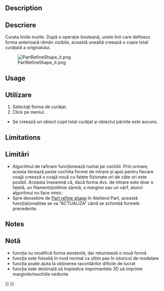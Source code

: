 <languages/>

<div lang="en" dir="ltr" class="mw-content-ltr">
{{Docnav
|[[OpenSCAD_RemoveSubtree|Remove Subtree]]
|[[OpenSCAD_MirrorMeshFeature|Mirror Mesh Feature]]
|[[OpenSCAD_Workbench|OpenSCAD]]
|IconL=OpenSCAD_RemoveSubtree.svg
|IconR=OpenSCAD_MirrorMeshFeature.svg
|IconC=Workbench_OpenSCAD.svg
}}
</div>

<div class="mw-translate-fuzzy">
{{GuiCommand|Name=OpenSCAD RefineShapeFeature|MenuLocation=OpenSCAD → Refine Shape Feature|Workbenches=[[OpenSCAD Workbench|OpenSCAD]]|SeeAlso=---}}
</div>

<div lang="en" dir="ltr" class="mw-content-ltr">
==Description==
</div> 

<div class="mw-translate-fuzzy">
==Descriere==
Curata liniile inutile. După o operație booleană, unele linii care definesc forma anterioară rămân vizibile, această unealtă creează o copie total curățată a originalului.
</div>

[[File:PartRefineShape_it.png]]

<div lang="en" dir="ltr" class="mw-content-ltr">
==Usage==
</div> 

<div class="mw-translate-fuzzy">
==Utilizare==
# Selectați forma de curățat.
# Click pe meniul {{KEY|OpenSCAD → Refine shape}}.
* Se creează un obiect copil total curățat și obiectul părinte este ascuns.
</div>

<div lang="en" dir="ltr" class="mw-content-ltr">
==Limitations==
</div> 

<div class="mw-translate-fuzzy">
==Limitări==
* Algoritmul de rafinare funcționează numai pe cochilii. Prin urmare, acesta iterează peste cochilia formei de intrare și apoi pentru fiecare coajă creează o coajă nouă cu fațete fizionate ori de câte ori este posibil. Aceasta înseamnă că, dacă forma dvs. de intrare este doar o fațetă, un filament/polilinie sârmă, o margine sau un vârf, atunci algoritmul nu face nimic.
* Spre deosebire de [[Part RefineShape|Part refine shape]] în Atelierul  Part, această funcți(e)onalitae se va ”ACTUALIZA” când se schimbă formele precedente.
</div>

<div lang="en" dir="ltr" class="mw-content-ltr">
==Notes==
</div> 

<div class="mw-translate-fuzzy">
==Notă==
* funcția nu modifică forma existentă, dar returnează o nouă formă
* funcția este folosită în mod normal ca ultim pas în istoricul de modelare
* funcția poate ajuta la obținerea racordărilor dificile de lucrat
* funcția este destinată să împiedice imprimantele 3D să imprime marginile/muchiile nedorite
</div>


<div lang="en" dir="ltr" class="mw-content-ltr">
{{Docnav
|[[OpenSCAD_RemoveSubtree|Remove Subtree]]
|[[OpenSCAD_MirrorMeshFeature|Mirror Mesh Feature]]
|[[OpenSCAD_Workbench|OpenSCAD]]
|IconL=OpenSCAD_RemoveSubtree.svg
|IconR=OpenSCAD_MirrorMeshFeature.svg
|IconC=Workbench_OpenSCAD.svg
}}
</div>

{{OpenSCAD_Tools_navi{{#translation:}}}}
{{Userdocnavi{{#translation:}}}}